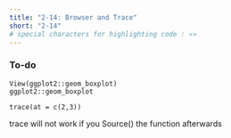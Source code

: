 ```yaml
---
title: "2-14: Browser and Trace"
short: "2-14"
# special characters for highlighting code : «»
---
```


### To-do

```         
View(ggplot2::geom_boxplot)
ggplot2::geom_boxplot

trace(at = c(2,3))
```

trace will not work if you Source() the function afterwards
